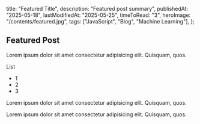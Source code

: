   title: "Featured Title",
  description: "Featured post summary",
  publishedAt: "2025-05-18",
  lastModifiedAt: "2025-05-25",
  timeToRead: "3",
  heroImage: "/contents/featured.jpg",
  tags: ["JavaScript", "Blog", "Machine Learning"],
};

## Featured Post

Lorem ipsum dolor sit amet consectetur adipisicing elit. Quisquam, quos.

List

- 1
- 2
- 3

Lorem ipsum dolor sit amet consectetur adipisicing elit. Quisquam, quos.

Lorem ipsum dolor sit amet consectetur adipisicing elit. Quisquam, quos.
